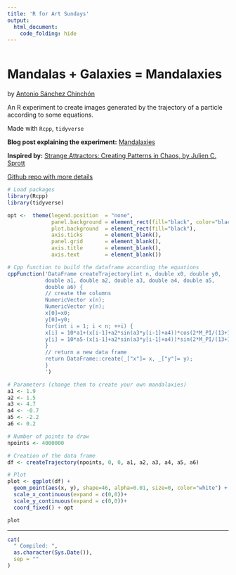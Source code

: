 ```yaml
---
title: 'R for Art Sundays'
output: 
  html_document:
    code_folding: hide
---
```


```r
```

# Mandalas + Galaxies = Mandalaxies

by [Antonio Sánchez Chinchón](https://twitter.com/aschinchon)

An R experiment to create images generated by the trajectory of a particle according to some equations.

Made with `Rcpp`, `tidyverse`


**Blog post explaining the experiment:** [Mandalaxies](https://fronkonstin.com/2019/02/01/mandalaxies/)

**Inspired by:** [Strange Attractors: Creating Patterns in Chaos, by Julien C. Sprott](http://sprott.physics.wisc.edu/sa.htm)

[Github repo with more details](https://github.com/aschinchon/mandalaxies/)


```r

# Load packages
library(Rcpp)
library(tidyverse)

opt <-  theme(legend.position  = "none",
              panel.background = element_rect(fill="black", color="black"),
              plot.background  = element_rect(fill="black"),
              axis.ticks       = element_blank(),
              panel.grid       = element_blank(),
              axis.title       = element_blank(),
              axis.text        = element_blank())

# Cpp function to build the dataframe according the equations
cppFunction('DataFrame createTrajectory(int n, double x0, double y0, 
            double a1, double a2, double a3, double a4, double a5, 
            double a6) {
            // create the columns
            NumericVector x(n);
            NumericVector y(n);
            x[0]=x0;
            y[0]=y0;
            for(int i = 1; i < n; ++i) {
            x[i] = 10*a1+(x[i-1]+a2*sin(a3*y[i-1]+a4))*cos(2*M_PI/(13+10*a6))+y[i-1]*sin(2*M_PI/(13+10*a6));
            y[i] = 10*a5-(x[i-1]+a2*sin(a3*y[i-1]+a4))*sin(2*M_PI/(13+10*a6))+y[i-1]*cos(2*M_PI/(13+10*a6));
            }
            // return a new data frame
            return DataFrame::create(_["x"]= x, _["y"]= y);
            }
            ')

# Parameters (change them to create your own mandalaxies)
a1 <- 1.9
a2 <- 1.5
a3 <- 4.7
a4 <- -0.7
a5 <- -2.2
a6 <- 0.2

# Number of points to draw
npoints <- 4000000

# Creation of the data frame
df <- createTrajectory(npoints, 0, 0, a1, a2, a3, a4, a5, a6)  

# Plot
plot <- ggplot(df) +
  geom_point(aes(x, y), shape=46, alpha=0.01, size=0, color="white") +
  scale_x_continuous(expand = c(0,0))+
  scale_y_continuous(expand = c(0,0))+
  coord_fixed() + opt

plot

```



-----


```r

cat(
  " Compiled: ",
  as.character(Sys.Date()),
  sep = ""
)
```
